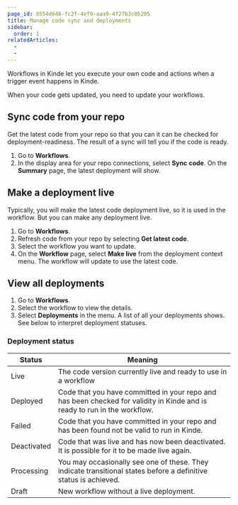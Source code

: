 ```yaml
---
page_id: 8554d648-fc2f-4ef9-aaa9-4f27b3c05205
title: Manage code sync and deployments
sidebar:
  order: 1
relatedArticles:
  - 
  - 
---
```


Workflows in Kinde let you execute your own code and actions when a trigger event happens in Kinde. 

When your code gets updated, you need to update your workflows. 

## Sync code from your repo

Get the latest code from your repo so that you can it can be checked for deployment-readiness. The result of a sync will tell you if the code is ready.

1. Go to **Workflows**.
2. In the display area for your repo connections, select **Sync** **code**. On the **Summary** page, the latest deployment will show.

## Make a deployment live

Typically, you will make the latest code deployment live, so it is used in the workflow. But you can make any deployment live.

1. Go to **Workflows**.
2. Refresh code from your repo by selecting **Get latest code**.
3. Select the workflow you want to update.
4. On the **Workflow** page, select **Make live** from the deployment context menu. The workflow will update to use the latest code.

## View all deployments

1. Go to **Workflows**. 
2. Select the workflow to view the details.
3. Select **Deployments** in the menu. A list of all your deployments shows. See below to interpret deployment statuses.

### Deployment status

| Status | Meaning |
| --- | --- |
| Live | The code version currently live and ready to use in a workflow |
| Deployed | Code that you have committed in your repo and has been checked for validity in Kinde and is ready to run in the workflow. |
| Failed | Code that you have committed in your repo and has been found not be valid to run in Kinde. |
| Deactivated | Code that was live and has now been deactivated. It is possible for it to be made live again. |
| Processing | You may occasionally see one of these. They indicate transitional states before a definitive status is achieved. |
| Draft | New workflow without a live deployment. |
